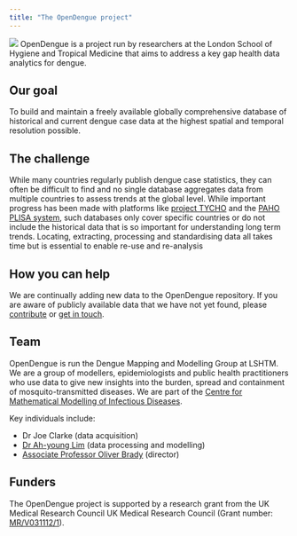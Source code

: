 ```yaml
---
title: "The OpenDengue project"
---
```

![](./figure/OpenDengue_logo.jpg)
OpenDengue is a project run by researchers at the London School of Hygiene and Tropical Medicine that aims to address a key gap health data analytics for dengue.

## Our goal
To build and maintain a freely available globally comprehensive database of historical and current dengue case data at the highest spatial and temporal resolution possible. 


## The challenge 
While many countries regularly publish dengue case statistics, they can often be difficult to find and no single database aggregates data from multiple countries to assess trends at the global level. While important progress has been made with platforms like [project TYCHO](https://www.tycho.pitt.edu) and the [PAHO PLISA system](https://www3.paho.org/data/index.php/en/mnu-topics/indicadores-dengue-en.html), such databases only cover specific countries or do not include the historical data that is so important for understanding long term trends. Locating, extracting, processing and standardising data all takes time but is essential to enable re-use and re-analysis


## How you can help
We are continually adding new data to the OpenDengue repository. If you are aware of publicly available data that we have not yet found, please [contribute](https://opendengue.github.io/master-repo/contribute.html) or [get in touch](mailto:contribute@opendengue.org).


## Team
OpenDengue is run the Dengue Mapping and Modelling Group at LSHTM. We are a group of 
modellers, epidemiologists and public health practitioners who use data to give new insights 
into the burden, spread and containment of mosquito-transmitted diseases. We are part of the [Centre for Mathematical Modelling of Infectious Diseases](https://www.lshtm.ac.uk/research/centres/centre-mathematical-modelling-infectious-diseases). 

Key individuals include:

* Dr Joe Clarke (data acquisition)
* [Dr Ah-young Lim](https://www.lshtm.ac.uk/aboutus/people/lim.ahyoung) (data processing and modelling)
* [Associate Professor Oliver Brady](https://www.lshtm.ac.uk/aboutus/people/brady.oliver) (director)


## Funders
The OpenDengue project is supported by a research grant from the UK Medical Research Council UK Medical Research Council (Grant number: [MR/V031112/1](https://gtr.ukri.org/projects?ref=MR%2FV031112%2F1)).
